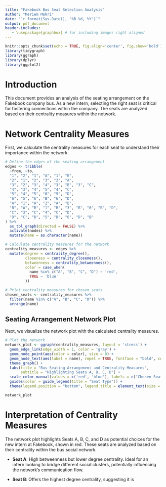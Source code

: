 ---
title: "Fakebook Bus Seat Selection Analysis"
author: "Meriem Mehri"
date: "`r format(Sys.Date(), '%B %d, %Y')`"
output: pdf_document
header-includes:
   - \usepackage{graphbox} # for including images right aligned
---

```{r setup, include=FALSE}
knitr::opts_chunk$set(echo = TRUE, fig.align='center', fig.show='hold')
library(tidygraph)
library(ggraph)
library(dplyr)
library(ggplot2)
```

# Introduction

This document provides an analysis of the seating arrangement on the Fakebook company bus. As a new intern, selecting the right seat is critical for fostering connections within the company. The seats are analyzed based on their centrality measures within the network.

# Network Centrality Measures

First, we calculate the centrality measures for each seat to understand their importance within the network.

```{r centrality-measures, echo=TRUE}
# Define the edges of the seating arrangement
edges <- tribble(
  ~from, ~to,
  "1", "2", "1", "A", "1", "B",
  "2", "1", "2", "3", "2", "A",
  "3", "2", "3", "4", "3", "B", "3", "C",
  "4", "3", "4", "5", "4", "C",
  "5", "4", "5", "6", "5", "D",
  "6", "5", "6", "B", "6", "D",
  "A", "1", "A", "2", "A", "B",
  "B", "A", "B", "1", "B", "3", "B", "6", "B", "D",
  "C", "3", "C", "4", "C", "D",
  "D", "C", "D", "5", "D", "6", "D", "B"
) %>%
  as_tbl_graph(directed = FALSE) %>%
  activate(nodes) %>%
  mutate(name = as.character(name))

# Calculate centrality measures for the network
centrality_measures <- edges %>%
  mutate(degree = centrality_degree(),
         closeness = centrality_closeness(),
         betweenness = centrality_betweenness(),
         color = case_when(
           name %in% c("A", "B", "C", "D") ~ 'red',
           TRUE ~ 'blue'
         ))

# Print centrality measures for chosen seats
chosen_seats <- centrality_measures %>%
  filter(name %in% c("A", "B", "C", "D")) %>%
  arrange(name)
```

## Seating Arrangement Network Plot

Next, we visualize the network plot with the calculated centrality measures.

```{r network-plot, fig.cap="Network plot showing the centrality measures for the seating arrangement on the Fakebook bus.", fig.width=7, fig.height=7, echo=FALSE}
# Plot the network
network_plot <- ggraph(centrality_measures, layout = 'stress') +
  geom_edge_link(edge_width = 1, color = 'gray') +
  geom_node_point(aes(color = color), size = 8) +
  geom_node_text(aes(label = name), repel = TRUE, fontface = "bold", color = "black") +
  theme_graph() +
  labs(title = "Bus Seating Arrangement and Centrality Measures",
       subtitle = "Highlighting Seats A, B, C, D") +
  scale_color_manual(values = c('red', 'blue'), labels = c("Chosen Seats", "Other Seats")) +
  guides(color = guide_legend(title = "Seat Type")) +
  theme(legend.position = "bottom", legend.title = element_text(size = 10), legend.text = element_text(size = 8))

network_plot
```

# Interpretation of Centrality Measures

The network plot highlights Seats A, B, C, and D as potential choices for the new intern at Fakebook, shown in red. These seats are analyzed based on their centrality within the bus social network.

- **Seat A**: High betweenness but lower degree centrality. Ideal for an intern looking to bridge different social clusters, potentially influencing the network's communication flow.

- **Seat B**: Offers the highest degree centrality, suggesting it is
